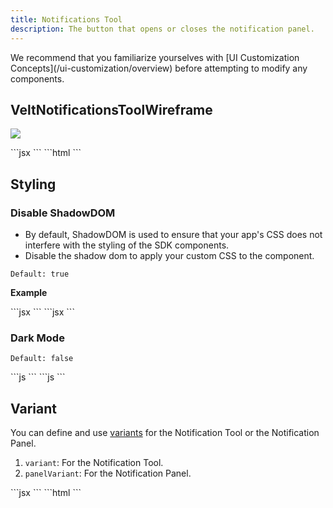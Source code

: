 ```yaml
---
title: Notifications Tool
description: The button that opens or closes the notification panel.
---
```


<Note>
We recommend that you familiarize yourselves with [UI Customization Concepts](/ui-customization/overview) before attempting to modify any components.
</Note>


## VeltNotificationsToolWireframe

![](/images/customization/notification-tool-dark.png)


<Tabs>
<Tab title="React / Next.js">
```jsx
<VeltWireframe>
    <VeltNotificationsToolWireframe>
        <VeltNotificationsToolWireframe.Icon />
        <VeltNotificationsToolWireframe.UnreadIcon />
        <VeltNotificationsToolWireframe.UnreadCount />
        <VeltNotificationsToolWireframe.Label />
    </VeltNotificationsToolWireframe>
</VeltWireframe>
```
</Tab>
<Tab title="Other Frameworks">
```html
<velt-wireframe style="display:none;">
    <velt-notifications-tool-wireframe>
        <velt-notifications-tool-icon-wireframe></velt-notifications-tool-icon-wireframe>
        <velt-notifications-tool-unread-icon-wireframe></velt-notifications-tool-unread-icon-wireframe>
        <velt-notifications-tool-unread-count-wireframe></velt-notifications-tool-unread-count-wireframe>
        <velt-notifications-tool-label-wireframe></velt-notifications-tool-label-wireframe>
    </velt-notifications-tool-wireframe>
</velt-wireframe>
```
</Tab>
</Tabs>

## Styling
### Disable ShadowDOM
- By default, ShadowDOM is used to ensure that your app's CSS does not interfere with the styling of the SDK components.
- Disable the shadow dom to apply your custom CSS to the component.

`Default: true`

**Example**

<Tabs>

<Tab title="React / Next.js">
```jsx
<VeltNotificationsTool shadowDom={false} panelShadowDom={false} />
```

</Tab>

<Tab title="Other Frameworks">
```jsx
<velt-notifications-tool shadow-dom="false" panel-shadow-dom="false"></velt-notifications-tool>
```

</Tab>

</Tabs>


### Dark Mode

`Default: false`

<Tabs>

<Tab title="React / Next.js">
```js
<VeltNotificationsTool darkMode={true} />
```
</Tab>

<Tab title="Other Frameworks">
```js
<velt-notifications-tool dark-mode="true"></velt-notifications-tool>
```
</Tab>

</Tabs>

## Variant
You can define and use [variants](/ui-customization/layout#variants) for the Notification Tool or the Notification Panel.

1. `variant`: For the Notification Tool.
2. `panelVariant`: For the Notification Panel.

<Tabs>
<Tab title="React / Next.js">
```jsx
<VeltNotificationsTool variant='tool1' panelVariant='panel1'/>
```
</Tab>
<Tab title="Other Frameworks">
```html
<velt-notifications-tool variant='tool1' panel-variant='panel1'/>
```
</Tab>
</Tabs>

